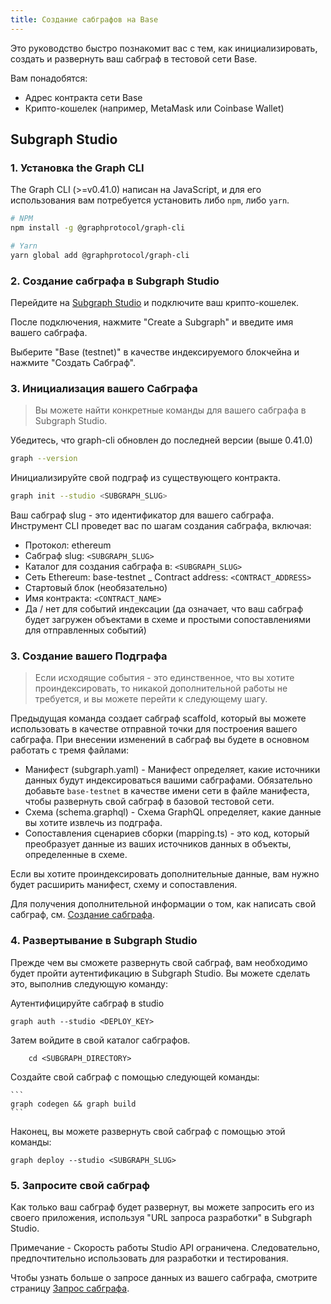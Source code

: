 ```yaml
---
title: Создание сабграфов на Base
---
```


Это руководство быстро познакомит вас с тем, как инициализировать, создать и развернуть ваш сабграф в тестовой сети Base.

Вам понадобятся:

-   Адрес контракта сети Base
-   Крипто-кошелек (например, MetaMask или Coinbase Wallet)

## Subgraph Studio

### 1.  Установка the Graph CLI

The Graph CLI (>=v0.41.0) написан на JavaScript, и для его использования вам потребуется установить либо `npm`, либо `yarn`.

```sh
# NPM
npm install -g @graphprotocol/graph-cli

# Yarn
yarn global add @graphprotocol/graph-cli
```

### 2.  Создание сабграфа в Subgraph Studio

Перейдите на [Subgraph Studio](https://thegraph.com/studio/) и подключите ваш крипто-кошелек.

После подключения, нажмите "Create a Subgraph" и введите имя вашего сабграфа.

Выберите "Base (testnet)" в качестве индексируемого блокчейна и нажмите "Создать Сабграф".

### 3.  Инициализация вашего Сабграфа

> Вы можете найти конкретные команды для вашего сабграфа в Subgraph Studio.

Убедитесь, что graph-cli обновлен до последней версии (выше 0.41.0)

```sh
graph --version
```

Инициализируйте свой подграф из существующего контракта.

```sh
graph init --studio <SUBGRAPH_SLUG>
```

Ваш сабграф slug - это идентификатор для вашего сабграфа. Инструмент CLI проведет вас по шагам создания сабграфа, включая:

-   Протокол: ethereum
-   Сабграф slug: `<SUBGRAPH_SLUG>`
-   Каталог для создания сабграфа в: `<SUBGRAPH_SLUG>`
-   Сеть Ethereum: base-testnet \_ Contract address: `<CONTRACT_ADDRESS>`
-   Стартовый блок (необязательно)
-   Имя контракта: `<CONTRACT_NAME>`
-   Да / нет для событий индексации (да означает, что ваш сабграф будет загружен объектами в схеме и простыми сопоставлениями для отправленных событий)

### 3.  Создание вашего Подграфа

> Если исходящие события - это единственное, что вы хотите проиндексировать, то никакой дополнительной работы не требуется, и вы можете перейти к следующему шагу.

Предыдущая команда создает сабграф scaffold, который вы можете использовать в качестве отправной точки для построения вашего сабграфа. При внесении изменений в сабграф вы будете в основном работать с тремя файлами:

-   Манифест (subgraph.yaml) - Манифест определяет, какие источники данных будут индексироваться вашими сабграфами. Обязательно добавьте `base-testnet` в качестве имени сети в файле манифеста, чтобы развернуть свой сабграф в базовой тестовой сети.
-   Схема (schema.graphql) - Схема GraphQL определяет, какие данные вы хотите извлечь из подграфа.
-   Сопоставления сценариев сборки (mapping.ts) - это код, который преобразует данные из ваших источников данных в объекты, определенные в схеме.

Если вы хотите проиндексировать дополнительные данные, вам нужно будет расширить манифест, схему и сопоставления.

Для получения дополнительной информации о том, как написать свой сабграф, см. [Создание сабграфа](/developing/creating-a-subgraph).

### 4.  Развертывание в Subgraph Studio

Прежде чем вы сможете развернуть свой сабграф, вам необходимо будет пройти аутентификацию в Subgraph Studio. Вы можете сделать это, выполнив следующую команду:

Аутентифицируйте сабграф в studio

```
graph auth --studio <DEPLOY_KEY>
```

Затем войдите в свой каталог сабграфов.

```
    cd <SUBGRAPH_DIRECTORY>
```

Создайте свой сабграф с помощью следующей команды:

````
```
graph codegen && graph build
```
````

Наконец, вы можете развернуть свой сабграф с помощью этой команды:

```
graph deploy --studio <SUBGRAPH_SLUG>
```

### 5.  Запросите свой сабграф

Как только ваш сабграф будет развернут, вы можете запросить его из своего приложения, используя "URL запроса разработки" в Subgraph Studio.

Примечание - Скорость работы Studio API ограничена. Следовательно, предпочтительно использовать для разработки и тестирования.

Чтобы узнать больше о запросе данных из вашего сабграфа, смотрите страницу [Запрос сабграфа](/querying/querying-the-graph).

